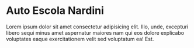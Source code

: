 
<Meta title="Introduction/Welcome" />

# Auto Escola Nardini

Lorem ipsum dolor sit amet consectetur adipisicing elit. Illo, unde,
excepturi libero sequi minus amet aspernatur maiores nam qui eos
dolore explicabo voluptates eaque exercitationem velit sed
voluptatum ea! Est.
